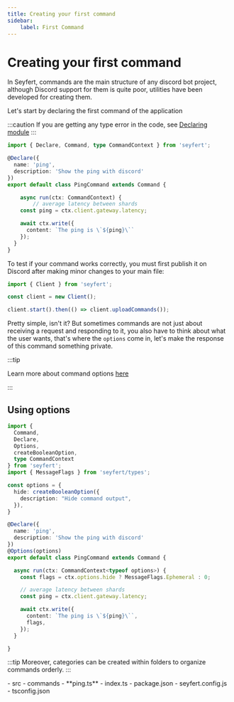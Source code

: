 ```yaml
---
title: Creating your first command
sidebar:
    label: First Command
---
```



# Creating your first command

In Seyfert, commands are the main structure of any discord bot project, although Discord support for them is quite poor, utilities have been developed for creating them.

Let's start by declaring the first command of the application

:::caution
If you are getting any type error in the code, see [Declaring module](/guides/declare-module)
:::

```ts title="src/commands/ping.ts" showLineNumbers
import { Declare, Command, type CommandContext } from 'seyfert';

@Declare({
  name: 'ping',
  description: 'Show the ping with discord'
})
export default class PingCommand extends Command {

	async run(ctx: CommandContext) {
		// average latency between shards
    const ping = ctx.client.gateway.latency;

    await ctx.write({
      content: `The ping is \`${ping}\``
    });
  }
}
```

To test if your command works correctly, you must first publish it on Discord after making minor changes to your main file:

```ts {5-8} title="src/index.ts" showLineNumbers
import { Client } from 'seyfert';

const client = new Client();

client.start().then(() => client.uploadCommands());
```

Pretty simple, isn't it? But sometimes commands are not just about receiving a request and responding to it, you also have to think about what the user wants, that's where the `options` come in, let's make the response of this command something private.

:::tip

Learn more about command options [here](/commands/options)
 
:::

## Using options

```ts {4-5,10-14,20,23-25} title="src/commands/ping.ts" showLineNumbers
import {
  Command,
  Declare,
  Options,
  createBooleanOption,
  type CommandContext
} from 'seyfert';
import { MessageFlags } from 'seyfert/types';

const options = {
  hide: createBooleanOption({
    description: "Hide command output",
  }),
}

@Declare({
  name: 'ping',
  description: 'Show the ping with discord'
})
@Options(options)
export default class PingCommand extends Command {

  async run(ctx: CommandContext<typeof options>) {
    const flags = ctx.options.hide ? MessageFlags.Ephemeral : 0;

    // average latency between shards
    const ping = ctx.client.gateway.latency;

    await ctx.write({
      content: `The ping is \`${ping}\``,
      flags,
    });
  }

}
```

:::tip
Moreover, categories can be created within folders to organize commands orderly.
:::

<FileTree>
- src
	- commands
		- **ping.ts** 
	- index.ts
- package.json
- seyfert.config.js
- tsconfig.json
</FileTree>